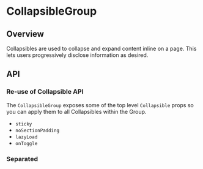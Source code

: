 
<Meta of={CollapsibleGroupStories} />

# CollapsibleGroup

<ResourceLinks
  sourceCode="https://github.com/cultureamp/kaizen-design-system/tree/main/packages/components/src/CollapsibleGroup"
  figma="https://www.figma.com/file/ZRfnoNUXbGZv4eVWLbF4Az/%EF%B8%8F%F0%9F%96%BC%EF%B8%8F-Component-Gallery?node-id=6%3A5001&t=P1w10jr2cpPuaayw-1"
  designGuidelines="https://cultureamp.atlassian.net/wiki/spaces/DesignSystem/pages/3082094383/Collapsible"
  className="!mb-8"
/>


<Installation
  installCommand="pnpm add @kaizen/components"
  importStatement='import { CollapsibleGroup } from "@kaizen/components"'
/>

## Overview

Collapsibles are used to collapse and expand content inline on a page. This lets users progressively disclose information as desired.

<Canvas of={CollapsibleGroupStories.Playground} />
<Controls of={CollapsibleGroupStories.Playground} />

## API

### Re-use of Collapsible API

The `CollapsibleGroup` exposes some of the top level `Collapsible` props so you can apply them to all Collapsibles within the Group.

  - `sticky`
  - `noSectionPadding`
  - `lazyLoad`
  - `onToggle`

### Separated
<Canvas of={CollapsibleGroupStories.Separated} />

